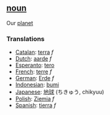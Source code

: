 ==[[noun]]==

Our [[planet]]

===Translations===
*[[Catalan]]: [[terra]] ''f''
*[[Dutch]]: [[aarde]] ''f''
*[[Esperanto]]: [[tero]]
*[[French]]: [[terre]] ''f''
*[[German]]: [[Erde]] ''f''
*[[Indonesian]]: [[bumi]]
*[[Japanese]]: [[地球]] (ちきゅう, chikyuu)
*[[Polish]]: [[Ziemia]] ''f''
*[[Spanish]]: [[tierra]] ''f''
